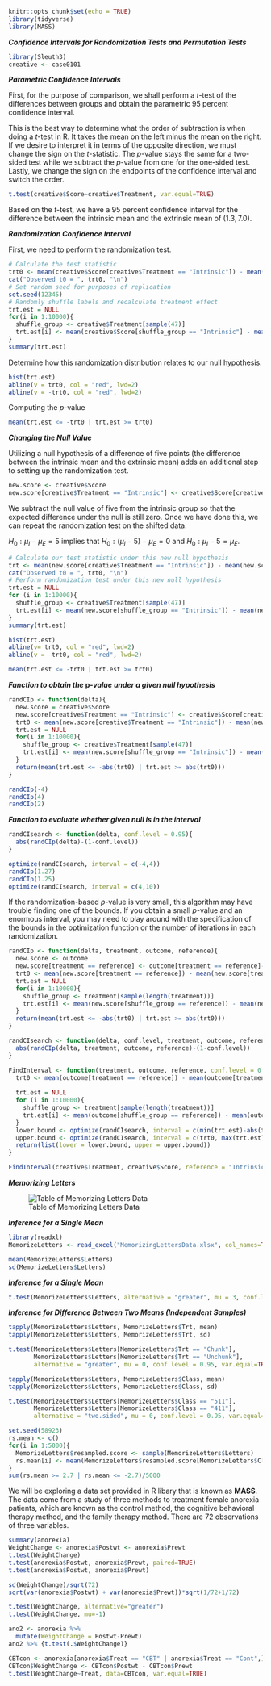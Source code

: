 
```{r setup, include=FALSE}
knitr::opts_chunk$set(echo = TRUE)
library(tidyverse)
library(MASS)
```

***Confidence Intervals for Randomization Tests and Permutation Tests***

```{r}
library(Sleuth3)
creative <- case0101
```

***Parametric Confidence Intervals***

First, for the purpose of comparison, we shall perform a *t*-test of the differences between groups and obtain the parametric 95 percent confidence interval.

This is the best way to determine what the order of subtraction is when doing a *t*-test in R. It takes the mean on the left minus the mean on the right. If we desire to interpret it in terms of the opposite direction, we must change the sign on the *t*-statistic. The *p*-value stays the same for a two-sided test while we subtract the *p*-value from one for the one-sided test. Lastly, we change the sign on the endpoints of the confidence interval and switch the order.

```{r}
t.test(creative$Score~creative$Treatment, var.equal=TRUE)
```

Based on the *t*-test, we have a 95 percent confidence interval for the difference between the intrinsic mean and the extrinsic mean of $(1.3, 7.0)$.

***Randomization Confidence Interval***

First, we need to perform the randomization test.

```{r}
# Calculate the test statistic
trt0 <- mean(creative$Score[creative$Treatment == "Intrinsic"]) - mean(creative$Score[creative$Treatment == "Extrinsic"])
cat("Observed t0 = ", trt0, "\n")
# Set random seed for purposes of replication
set.seed(12345)
# Randomly shuffle labels and recalculate treatment effect
trt.est = NULL
for(i in 1:10000){
  shuffle_group <- creative$Treatment[sample(47)]
  trt.est[i] <- mean(creative$Score[shuffle_group == "Intrinsic"] - mean(creative$Score[shuffle_group == "Extrinsic"]))
}
summary(trt.est)
```

Determine how this randomization distribution relates to our null hypothesis.

```{r}
hist(trt.est)
abline(v = trt0, col = "red", lwd=2)
abline(v = -trt0, col = "red", lwd=2)
```

Computing the *p*-value

```{r}
mean(trt.est <= -trt0 | trt.est >= trt0)
```

***Changing the Null Value***

Utilizing a null hypothesis of a difference of five points (the difference between the intrinsic mean and the extrinsic mean) adds an additional step to setting up the randomization test.

```{r}
new.score <- creative$Score
new.score[creative$Treatment == "Intrinsic"] <- creative$Score[creative$Treatment == "Intrinsic"]-5
```

We subtract the null value of five from the intrinsic group so that the expected difference under the null is still zero. Once we have done this, we can repeat the randomization test on the shifted data.

$H_{0}: \mu_{I}-\mu_{E}=5$ implies that $H_{0}: (\mu_{I}-5)-\mu_{E}=0$ and $H_{0}: \mu_{I}-5=\mu_{E}$.

```{r}
# Calculate our test statistic under this new null hypothesis
trt <- mean(new.score[creative$Treatment == "Intrinsic"]) - mean(new.score[creative$Treatment == "Extrinsic"])
cat("Observed t0 = ", trt0, "\n")
# Perform randomization test under this new null hypothesis
trt.est = NULL
for (i in 1:10000){
  shuffle_group <- creative$Treatment[sample(47)]
  trt.est[i] <- mean(new.score[shuffle_group == "Intrinsic"]) - mean(new.score[shuffle_group == "Extrinsic"])
}
summary(trt.est)

hist(trt.est)
abline(v= trt0, col = "red", lwd=2)
abline(v = -trt0, col = "red", lwd=2)

mean(trt.est <= -trt0 | trt.est >= trt0)
```

***Function to obtain the *p*-value under a given null hypothesis***

```{r}
randCIp <- function(delta){
  new.score = creative$Score
  new.score[creative$Treatment == "Intrinsic"] <- creative$Score[creative$Treatment == "Intrinsic"]-delta
  trt0 <- mean(new.score[creative$Treatment == "Intrinsic"]) - mean(new.score[creative$Treatment == "Extrinsic"])
  trt.est = NULL
  for(i in 1:10000){
    shuffle_group <- creative$Treatment[sample(47)]
    trt.est[i] <- mean(new.score[shuffle_group == "Intrinsic"]) - mean(new.score[shuffle_group == "Extrinsic"])
  }
  return(mean(trt.est <= -abs(trt0) | trt.est >= abs(trt0)))
}

randCIp(-4)
randCIp(4)
randCIp(2)
```

***Function to evaluate whether given null is in the interval***

```{r}
randCIsearch <- function(delta, conf.level = 0.95){
  abs(randCIp(delta)-(1-conf.level))
}

optimize(randCIsearch, interval = c(-4,4))
randCIp(1.27)
randCIp(1.25)
optimize(randCIsearch, interval = c(4,10))
```

If the randomization-based *p*-value is very small, this algorithm may have trouble finding one of the bounds. If you obtain a small *p*-value and an enormous interval, you may need to play around with the specification of the bounds in the optimization function or the number of iterations in each randomization.

```{r}
randCIp <- function(delta, treatment, outcome, reference){
  new.score <- outcome
  new.score[treatment == reference] <- outcome[treatment == reference]-delta
  trt0 <- mean(new.score[treatment == reference]) - mean(new.score[treatment != reference])
  trt.est = NULL
  for(i in 1:10000){
    shuffle_group <- treatment[sample(length(treatment))]
    trt.est[i] <- mean(new.score[shuffle_group == reference]) - mean(new.score[shuffle_group != reference])
  }
  return(mean(trt.est <= -abs(trt0) | trt.est >= abs(trt0)))
}

randCIsearch <- function(delta, conf.level, treatment, outcome, reference){
  abs(randCIp(delta, treatment, outcome, reference)-(1-conf.level))
}

FindInterval <- function(treatment, outcome, reference, conf.level = 0.95){
  trt0 <- mean(outcome[treatment == reference]) - mean(outcome[treatment != reference])
  
  trt.est = NULL
  for (i in 1:10000){
    shuffle_group <- treatment[sample(length(treatment))]
    trt.est[i] <- mean(outcome[shuffle_group == reference]) - mean(outcome[shuffle_group != reference])
  }
  lower.bound <- optimize(randCIsearch, interval = c(min(trt.est)-abs(trt0), trt0), conf.level, treatment, outcome, reference)$minimum
  upper.bound <- optimize(randCIsearch, interval = c(trt0, max(trt.est)+abs(trt0)), conf.level, treatment, outcome, reference)$minimum
  return(list(lower = lower.bound, upper = upper.bound))
}

FindInterval(creative$Treatment, creative$Score, reference = "Intrinsic", conf.level = 0.95)
```

***Memorizing Letters***

![Table of Memorizing Letters Data](MemorizingLettersData.png)

***Inference for a Single Mean***

```{r, echo=FALSE, message=FALSE}
library(readxl)
MemorizeLetters <- read_excel("MemorizingLettersData.xlsx", col_names=TRUE)

mean(MemorizeLetters$Letters)
sd(MemorizeLetters$Letters)
```

***Inference for a Single Mean***

```{r}
t.test(MemorizeLetters$Letters, alternative = "greater", mu = 3, conf.level = 0.95)
```

***Inference for Difference Between Two Means (Independent Samples)***

```{r}
tapply(MemorizeLetters$Letters, MemorizeLetters$Trt, mean)
tapply(MemorizeLetters$Letters, MemorizeLetters$Trt, sd)

t.test(MemorizeLetters$Letters[MemorizeLetters$Trt == "Chunk"], 
       MemorizeLetters$Letters[MemorizeLetters$Trt == "Unchunk"], 
       alternative = "greater", mu = 0, conf.level = 0.95, var.equal=TRUE)

tapply(MemorizeLetters$Letters, MemorizeLetters$Class, mean)
tapply(MemorizeLetters$Letters, MemorizeLetters$Class, sd)

t.test(MemorizeLetters$Letters[MemorizeLetters$Class == "511"], 
       MemorizeLetters$Letters[MemorizeLetters$Class == "411"], 
       alternative = "two.sided", mu = 0, conf.level = 0.95, var.equal=TRUE)

set.seed(58923)
rs.mean <- c()
for(i in 1:5000){
  MemorizeLetters$resampled.score <- sample(MemorizeLetters$Letters)
  rs.mean[i] <- mean(MemorizeLetters$resampled.score[MemorizeLetters$Class=="511"]) - mean(MemorizeLetters$resampled.score[MemorizeLetters$Class=="411"])
}
sum(rs.mean >= 2.7 | rs.mean <= -2.7)/5000
```

We will be exploring a data set provided in R libary that is known as **MASS**. The data come from a study of three methods to treatment female anorexia patients, which are known as the control method, the cognitive behavioral therapy method, and the family therapy method. There are 72 observations of three variables.

```{r}
summary(anorexia)
WeightChange <- anorexia$Postwt <- anorexia$Prewt
t.test(WeightChange)
t.test(anorexia$Postwt, anorexia$Prewt, paired=TRUE)
t.test(anorexia$Postwt, anorexia$Prewt)

sd(WeightChange)/sqrt(72)
sqrt(var(anorexia$Postwt) + var(anorexia$Prewt))*sqrt(1/72+1/72)

t.test(WeightChange, alternative="greater")
t.test(WeightChange, mu=-1)

ano2 <- anorexia %>%
  mutate(WeightChange = Postwt-Prewt)
ano2 %>% {t.test(.$WeightChange)}

CBTcon <- anorexia[anorexia$Treat == "CBT" | anorexia$Treat == "Cont",]
CBTcon$WeightChange <- CBTcon$Postwt - CBTcon$Prewt
t.test(WeightChange~Treat, data=CBTcon, var.equal=TRUE)
```

